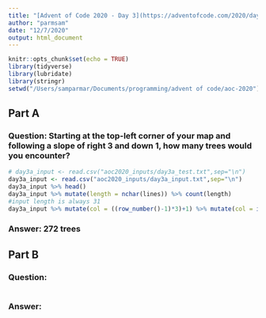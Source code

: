 ---
title: "[Advent of Code 2020 - Day 3](https://adventofcode.com/2020/day/3)"
author: "parmsam"
date: "12/7/2020"
output: html_document
---

```{r setup, include=FALSE}
knitr::opts_chunk$set(echo = TRUE)
library(tidyverse)
library(lubridate)
library(stringr)
setwd("/Users/samparmar/Documents/programming/advent of code/aoc-2020")
```

## Part A
### Question: Starting at the top-left corner of your map and following a slope of right 3 and down 1, how many trees would you encounter?
```{r}
# day3a_input <- read.csv("aoc2020_inputs/day3a_test.txt",sep="\n")
day3a_input <- read.csv("aoc2020_inputs/day3a_input.txt",sep="\n") 
day3a_input %>% head()
day3a_input %>% mutate(length = nchar(lines)) %>% count(length)
#input length is always 31
day3a_input %>% mutate(col = ((row_number()-1)*3)+1) %>% mutate(col = ifelse(col>31, col%%31, col)) %>% mutate(col = ifelse(col==0,31,col)) %>% mutate(pos = substr(lines,col,col)) %>% count(pos)
```
### Answer: 272 trees

## Part B
### Question: 
```{r}

```
### Answer: 
